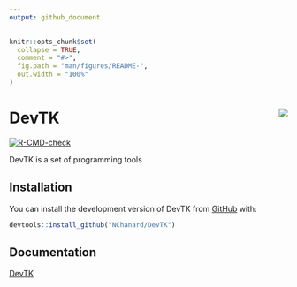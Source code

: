 ```yaml
---
output: github_document
---
```


<!-- README.md is generated from README.Rmd. Please edit that file -->

```r
knitr::opts_chunk$set(
  collapse = TRUE,
  comment = "#>",
  fig.path = "man/figures/README-",
  out.width = "100%"
)
```

# DevTK <a href='https://nchanard.github.io/DevTK/'><img src='man/figures/logo.png' align="right" /></a>

<!-- badges: start -->
[![R-CMD-check](https://github.com/NChanard/DevTK/actions/workflows/R-CMD-check.yaml/badge.svg)](https://github.com/NChanard/DevTK/actions/workflows/R-CMD-check.yaml)
<!-- badges: end -->

DevTK is a set of programming tools  

## Installation

You can install the development version of DevTK from [GitHub](https://github.com/) with:

``` r
devtools::install_github("NChanard/DevTK")
```

## Documentation  

[DevTK](https://nchanard.github.io/DevTK/)

